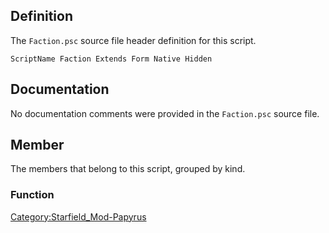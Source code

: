 {{Script_Object_Summary
| title = Faction
| name = [[SFM:Script-Faction|Faction]]
| extends = [[SFM:Script-Form|Form]] → [[SFM:Script-ScriptObject|ScriptObject]]
| flags = Native, Hidden
}}


== Definition ==
The <code>Faction.psc</code> source file header definition for this script.

<source lang="papyrus">
ScriptName Faction Extends Form Native Hidden
</source>


== Documentation ==
No documentation comments were provided in the <code>Faction.psc</code> source file.


== Member ==
The members that belong to this script, grouped by kind.

=== Function ===
{{Script_Object_Member_Summary
| title = CanPayCrimeGold
| script = [[SFM:Script-Faction|Faction]]
| name = [[SFM:Script-Faction/CanPayCrimeGold|CanPayCrimeGold]]
| kind = Function
| flags = Native
| returns = bool
| documentation = Checks to see if the player can pay the crime gold for this faction
}}

{{Script_Object_Member_Summary
| title = GetCrimeGold
| script = [[SFM:Script-Faction|Faction]]
| name = [[SFM:Script-Faction/GetCrimeGold|GetCrimeGold]]
| kind = Function
| flags = Native
| returns = int
| documentation = Gets the amount of gold the player is to pay to this faction for crimes
}}

{{Script_Object_Member_Summary
| title = GetCrimeGoldNonViolent
| script = [[SFM:Script-Faction|Faction]]
| name = [[SFM:Script-Faction/GetCrimeGoldNonViolent|GetCrimeGoldNonViolent]]
| kind = Function
| flags = Native
| returns = int
| documentation = Gets the amount of gold the player is to pay to this faction for non-violent crimes
}}

{{Script_Object_Member_Summary
| title = GetCrimeGoldViolent
| script = [[SFM:Script-Faction|Faction]]
| name = [[SFM:Script-Faction/GetCrimeGoldViolent|GetCrimeGoldViolent]]
| kind = Function
| flags = Native
| returns = int
| documentation = Gets the amount of gold the player is to pay to this faction for violent crimes
}}

{{Script_Object_Member_Summary
| title = GetInfamy
| script = [[SFM:Script-Faction|Faction]]
| name = [[SFM:Script-Faction/GetInfamy|GetInfamy]]
| kind = Function
| flags = Native
| returns = int
| documentation = Get the player's "infamy" with this faction (accumulated crime gold)
}}

{{Script_Object_Member_Summary
| title = GetInfamyNonViolent
| script = [[SFM:Script-Faction|Faction]]
| name = [[SFM:Script-Faction/GetInfamyNonViolent|GetInfamyNonViolent]]
| kind = Function
| flags = Native
| returns = int
| documentation = Get the player's "non-violent infamy" with this faction (accumulated non-violent crime gold)
}}

{{Script_Object_Member_Summary
| title = GetInfamyViolent
| script = [[SFM:Script-Faction|Faction]]
| name = [[SFM:Script-Faction/GetInfamyViolent|GetInfamyViolent]]
| kind = Function
| flags = Native
| returns = int
| documentation = Get the player's "violent infamy" with this faction (accumulated violent crime gold)
}}

{{Script_Object_Member_Summary
| title = GetFactionReaction
| script = [[SFM:Script-Faction|Faction]]
| name = [[SFM:Script-Faction/GetFactionReaction|GetFactionReaction]]
| kind = Function
| flags = Native
| returns = int
| parameters = Actor akOther
| documentation = Obtains this factions faction-based reaction to the actor
0 - Neutral
1 - Enemy
2 - Ally
3 - Friend
}}

{{Script_Object_Member_Summary
| title = GetStolenItemValueCrime
| script = [[SFM:Script-Faction|Faction]]
| name = [[SFM:Script-Faction/GetStolenItemValueCrime|GetStolenItemValueCrime]]
| kind = Function
| flags = Native
| returns = int
| documentation = Obtains the value of all items stolen by the player from this faction that was witnessed
}}

{{Script_Object_Member_Summary
| title = GetStolenItemValueNoCrime
| script = [[SFM:Script-Faction|Faction]]
| name = [[SFM:Script-Faction/GetStolenItemValueNoCrime|GetStolenItemValueNoCrime]]
| kind = Function
| flags = Native
| returns = int
| documentation = Obtains the value of all items stolen by the player from this faction that was NOT witnessed
}}

{{Script_Object_Member_Summary
| title = IsFactionInCrimeGroup
| script = [[SFM:Script-Faction|Faction]]
| name = [[SFM:Script-Faction/IsFactionInCrimeGroup|IsFactionInCrimeGroup]]
| kind = Function
| flags = Native
| returns = bool
| parameters = Faction akOther
| documentation = Is the passed in faction in this faction's crime group
}}

{{Script_Object_Member_Summary
| title = IsPlayerEnemy
| script = [[SFM:Script-Faction|Faction]]
| name = [[SFM:Script-Faction/IsPlayerEnemy|IsPlayerEnemy]]
| kind = Function
| flags = Native
| returns = bool
| documentation = Is the player an enemy of this faction?
}}

{{Script_Object_Member_Summary
| title = IsPlayerExpelled
| script = [[SFM:Script-Faction|Faction]]
| name = [[SFM:Script-Faction/IsPlayerExpelled|IsPlayerExpelled]]
| kind = Function
| flags = Native
| returns = bool
| documentation = Is the player expelled from this faction?
}}

{{Script_Object_Member_Summary
| title = ModCrimeGold
| script = [[SFM:Script-Faction|Faction]]
| name = [[SFM:Script-Faction/ModCrimeGold|ModCrimeGold]]
| kind = Function
| flags = Native
| parameters = int aiAmount, bool abViolent = false
| documentation = Modifies the amount of crime gold for this faction - violent or non-violent
}}

{{Script_Object_Member_Summary
| title = PlayerPayCrimeGold
| script = [[SFM:Script-Faction|Faction]]
| name = [[SFM:Script-Faction/PlayerPayCrimeGold|PlayerPayCrimeGold]]
| kind = Function
| flags = Native
| parameters = bool abRemoveStolenItems = true, bool abGoToJail = true
| documentation = Has the player pay the crime gold for this faction
}}

{{Script_Object_Member_Summary
| title = RemovePlayerContrabandAndStolenItems
| script = [[SFM:Script-Faction|Faction]]
| name = [[SFM:Script-Faction/RemovePlayerContrabandAndStolenItems|RemovePlayerContrabandAndStolenItems]]
| kind = Function
| flags = Native
| documentation = Removes all contraband and stolen items from the player, their ship, and crew
}}

{{Script_Object_Member_Summary
| title = SendAssaultAlarm
| script = [[SFM:Script-Faction|Faction]]
| name = [[SFM:Script-Faction/SendAssaultAlarm|SendAssaultAlarm]]
| kind = Function
| flags = Native
| documentation = Finds a nearby NPC in this faction and has them behave as if assaulted
}}

{{Script_Object_Member_Summary
| title = SendPlayerToJail
| script = [[SFM:Script-Faction|Faction]]
| name = [[SFM:Script-Faction/SendPlayerToJail|SendPlayerToJail]]
| kind = Function
| flags = Native
| parameters = bool abRemoveInventory = true, bool abRealJail = false
| documentation = Sends the player to this faction's jail - removing inventory if requested, and to a "real" jail or not
}}

{{Script_Object_Member_Summary
| title = SendPlayerToJailEx
| script = [[SFM:Script-Faction|Faction]]
| name = [[SFM:Script-Faction/SendPlayerToJailEx|SendPlayerToJailEx]]
| kind = Function
| flags = Native
| parameters = bool abRemoveInventory = true, bool abRealJail = false, bool abSilent = false
| documentation = Sends the player to this faction's jail - removing inventory if requested, and to a "real" jail or not, silent param to supress warnings
}}

{{Script_Object_Member_Summary
| title = SetAlly
| script = [[SFM:Script-Faction|Faction]]
| name = [[SFM:Script-Faction/SetAlly|SetAlly]]
| kind = Function
| flags = Native
| parameters = Faction akOther, bool abSelfIsFriendToOther = false, bool abOtherIsFriendToSelf = false
| documentation = Sets this faction and the other as allies or friends - if the friend booleans are true - the specified one-way relationship
is a friend instead of an ally
}}

{{Script_Object_Member_Summary
| title = SetCrimeGold
| script = [[SFM:Script-Faction|Faction]]
| name = [[SFM:Script-Faction/SetCrimeGold|SetCrimeGold]]
| kind = Function
| flags = Native
| parameters = int aiGold
| documentation = Sets the non-violent crime gold on this faction
}}

{{Script_Object_Member_Summary
| title = SetCrimeGoldViolent
| script = [[SFM:Script-Faction|Faction]]
| name = [[SFM:Script-Faction/SetCrimeGoldViolent|SetCrimeGoldViolent]]
| kind = Function
| flags = Native
| parameters = int aiGold
| documentation = Sets the violent crime gold on this faction
}}

{{Script_Object_Member_Summary
| title = SetEnemy
| script = [[SFM:Script-Faction|Faction]]
| name = [[SFM:Script-Faction/SetEnemy|SetEnemy]]
| kind = Function
| flags = Native
| parameters = Faction akOther, bool abSelfIsNeutralToOther = false, bool abOtherIsNeutralToSelf = false
| documentation = Sets this faction and the other as enemies or neutral - if the friend booleans are true - the specified one-way relationship
is a neutral instead of an enemy
}}

{{Script_Object_Member_Summary
| title = SetPlayerEnemy
| script = [[SFM:Script-Faction|Faction]]
| name = [[SFM:Script-Faction/SetPlayerEnemy|SetPlayerEnemy]]
| kind = Function
| flags = Native
| parameters = bool abIsEnemy = true
| documentation = Sets or clears the player as an enemy of this faction
}}

{{Script_Object_Member_Summary
| title = SetPlayerExpelled
| script = [[SFM:Script-Faction|Faction]]
| name = [[SFM:Script-Faction/SetPlayerExpelled|SetPlayerExpelled]]
| kind = Function
| flags = Native
| parameters = bool abIsExpelled = true
| documentation = Sets or clears the expelled flag for this faction on the player
}}


[[Category:Starfield_Mod-Papyrus]]
